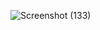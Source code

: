 ![Screenshot (133)](https://github.com/payel5012/css-animation/assets/60136951/7ee1debd-ff91-4115-9273-6ebd00583402)
